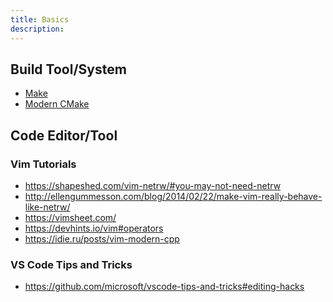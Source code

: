 ```yaml
---
title: Basics
description: 
---
```


## Build Tool/System

* [Make](https://seisman.github.io/how-to-write-makefile/index.html)
* [Modern CMake](https://cliutils.gitlab.io/modern-cmake/)

## Code Editor/Tool

### Vim Tutorials

* https://shapeshed.com/vim-netrw/#you-may-not-need-netrw
* http://ellengummesson.com/blog/2014/02/22/make-vim-really-behave-like-netrw/
* https://vimsheet.com/
* https://devhints.io/vim#operators
* https://idie.ru/posts/vim-modern-cpp

### VS Code Tips and Tricks

* https://github.com/microsoft/vscode-tips-and-tricks#editing-hacks
